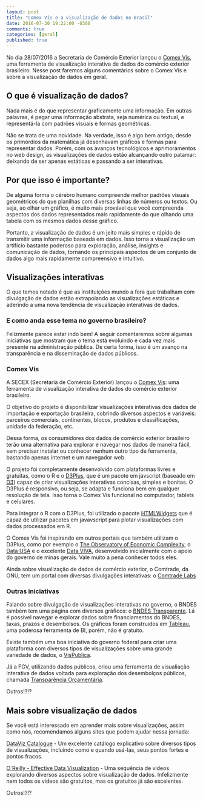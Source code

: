 ```yaml
---
layout: post
title: "Comex Vis e a visualização de dados no Brasil"
date: 2016-07-30 19:22:00 -0300
comments: true
categories: [geral]
published: true
---
```


No dia 28/07/2016 a Secretaria de Comércio Exterior lançou o [Comex Vis](http://www.mdic.gov.br/comercio-exterior/estatisticas-de-comercio-exterior/comex-vis), uma ferramenta de visualização interativa de dados do comércio exterior brasileiro. Nesse post faremos alguns comentários sobre o Comex Vis e sobre a visualização de dados em geral.

<!-- More -->

## O que é visualização de dados?

Nada mais é do que representar graficamente uma informação. Em outras palavras, é pegar uma informação abstrata, seja numérica ou textual, e representá-la com padrões visuais e formas geométricas.

Não se trata de uma novidade. Na verdade, isso é algo bem antigo, desde os primórdios da matemática já desenhavam gráficos e formas para representar dados. Porém, com os avanços tecnológicos e aprimoramentos no web design, as visualizações de dados estão alcançando outro patamar: deixando de ser apenas estáticas e passando a ser interativas.

## Por que isso é importante?

De alguma forma o cérebro humano compreende melhor padrões visuais geométricos do que planilhas com diversas linhas de números ou textos. Ou seja, ao olhar um gráfico, é muito mais provável que você compreenda aspectos dos dados representados mais rapidamente do que olhando uma tabela com os mesmos dados desse gráfico.

Portanto, a visualização de dados é um jeito mais simples e rápido de transmitir uma informação baseada em dados. Isso torna a visualização um artifício bastante poderoso para exploração, análise, insights e comunicação de dados, tornando os principais aspectos de um conjunto de dados algo mais rapidamente compreensivo e intuitivo.

## Visualizações interativas

O que temos notado é que as instituições mundo a fora que trabalham com divulgação de dados estão extrapolando as visualizações estáticas e aderindo a uma nova tendência de visualização interativas de dados. 

### E como anda esse tema no governo brasileiro? 

Felizmente parece estar indo bem! A seguir comentaremos sobre algumas iniciativas que mostram que o tema está evoluindo e cada vez mais presente na administração pública. De certa forma, isso é um avanço na transparência e na disseminação de dados públicos.

### Comex Vis

A SECEX (Secretaria de Comércio Exterior) lançou o [Comex Vis](http://www.mdic.gov.br/comercio-exterior/estatisticas-de-comercio-exterior/comex-vis): uma ferramenta de visualização interativa de dados do comércio exterior brasileiro. 

O objetivo do projeto é disponibilizar visualizações interativas dos dados de importação e exportação brasileira, cobrindo diversos aspectos e variáveis: parceiros comerciais, continentes, blocos, produtos e classificações, unidade da federação, etc.

Dessa forma, os consumidores dos dados de comércio exterior brasileiro terão uma alternativa para explorar e navegar nos dados de maneira fácil, sem precisar instalar ou conhecer nenhum outro tipo de ferramenta, bastando apenas internet e um navegador web.

O projeto foi completamente desenvolvido com plataformas livres e gratuitas, como o R e o [D3Plus](http://d3plus.org/), que é um pacote em javscript (baseado em [D3](https://d3js.org/)) capaz de criar visualizações interativas concisas, simples e bonitas. O D3Plus é responsivo, ou seja, se adapta e funciona bem em qualquer resolução de tela. Isso torna o Comex Vis funcional no computador, tablets e celulares.

Para integrar o R com o D3Plus, foi utilizado o pacote [HTMLWidgets](http://www.htmlwidgets.org/) que é capaz de utilizar pacotes em javavscript para plotar visualizações com dados processados em R.

O Comex Vis foi inspirando em outros portais que também utilizam o D3Plus, como por exemplo o [The Observatory of Economic Complexity](http://atlas.media.mit.edu/en/), o [Data USA](http://datausa.io/) e o excelente [Data VIVA](http://www.dataviva.info/pt/), desenvolvido inicialmente com o apoio do governo de minas gerais. Vale muito a pena conhecer todos eles.

Ainda sobre visualização de dados de comércio exterior, o Comtrade, da ONU, tem um portal com diversas divulgações interativas: o [Comtrade Labs](http://comtrade.un.org/labs/)

### Outras iniciativas

Falando sobre divulgação de visualizações interativas no governo, o BNDES também tem uma página com diversos gráficos: o [BNDES Transparente](http://www.bndes.gov.br/SiteBNDES/bndes/bndes_pt/Institucional/BNDES_Transparente/). Lá é possível navegar e explorar dados sobre financiamentos do BNDES, taxas, prazos e desembolsos. Os gráficos foram construidos em [Tableau](http://www.tableau.com/pt-br), uma poderosa ferramenta de BI, porém, não é gratuito.

Existe também uma boa iniciativa do governo federal para criar uma plataforma com diversos tipos de visualizações sobre uma grande variedade de dados, o [VisPublica](http://vispublica.gov.br/vispublica/publico/catalogo.jsp). 

Já a FGV, utilizando dados públicos, criou uma ferramenta de visualiação interativa de dados voltada para exploração dos desembolços públicos, chamada [Transparência Orçamentária](http://dapp.fgv.br/transparencia-orcamentaria/).

Outros!?!?

## Mais sobre visualização de dados

Se você está interessado em aprender mais sobre visualizações, assim como nós, recomendamos alguns sites que podem ajudar nessa jornada:

[DataViz Catalogue](http://www.datavizcatalogue.com/) - Um excelente catálogo explicativo sobre diversos tipos de visualizações, incluindo como e quando usá-las, seus pontos fortes e pontos fracos.

[O`Reilly - Effective Data Visualization](https://player.oreilly.com/videos/9781491917015) - Uma sequência de videos explorando diversos aspectos sobre visualização de dados. Infelizmente nem todos os videos são gratuitos, mas os gratuitos já são excelentes.

Outros!?!?